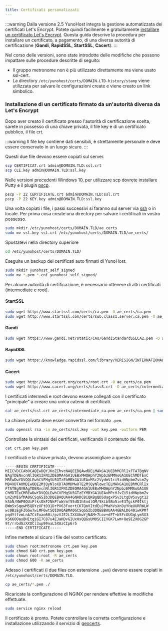```yaml
---
title: Certificati personalizzati
---
```


:::warning
Dalla versione 2.5 YunoHost integra la gestione automatizzata dei certificati Let's Encrypt. Potete quindi facilmente e gratuitamente  [installare un certificato Let's Encrypt](/admin/domains/certificate). Questa guida descrive la procedura per installare un certificato, a pagamento, di una diversa autorità di certificazione (**Gandi**, **RapidSSL**, **StartSSL**, **Cacert**).
:::

Nel corso delle versioni, sono state introdotte delle modifiche che possono impattare sulle procedure descritte di seguito:

- Il gruppo metronome non è più utilizzato direttamente ma viene usato ssl-cert.
- La directory `/etc/yunohost/certs/DOMAIN.LTD-history/stamp` viene utilizzata per salvare le configurazioni create e viene creato un link simbolico.

### Installazione di un certificato firmato da un'autorità diversa da Let's Encrypt

Dopo aver creato il certificato presso l'autorità di certificazione scelta, sarete in possesso di una chiave privata, il file key e di un certificato pubblico, il file crt.

:::warning
Il file key contiene dati sensibili, è strettamente personale e deve essere conservato in un luogo sicuro.
:::

Questi due file devono essere copiati sul server.

```bash
scp CERTIFICAT.crt admin@DOMAIN.TLD:ssl.crt
scp CLE.key admin@DOMAIN.TLD:ssl.key
```

Nelle versioni precedenti Windows 10, per utilizzare scp dovrete installare Putty e il plugin [pscp](http://the.earth.li/~sgtatham/putty/latest/x86/pscp.exe).

```bash
pscp -P 22 CERTIFICATE.crt admin@DOMAIN.TLD:ssl.crt
pscp -P 22 KEY.key admin@DOMAIN.TLD:ssl.key
```

Una volta copiati i file, i passi successivi si faranno sul server via [ssh](/admin/command_line) o in locale.
Per prima cosa create una directory per salvare i certificati in vostro possesso.

```bash
sudo mkdir /etc/yunohost/certs/DOMAIN.TLD/ae_certs
sudo mv ssl.key ssl.crt /etc/yunohost/certs/DOMAIN.TLD/ae_certs/
```

Spostatevi nella directory superiore

```bash
cd /etc/yunohost/certs/DOMAIN.TLD/
```

Eseguite un backup dei certificati auto firmati di YunoHost.

```bash
sudo mkdir yunohost_self_signed
sudo mv *.pem *.cnf yunohost_self_signed/
```

Per alcune autorità di certificazione, è necessario ottenere di altri certificati (intermediate e root).

#### StartSSL

```bash
sudo wget http://www.startssl.com/certs/ca.pem -O ae_certs/ca.pem
sudo wget http://www.startssl.com/certs/sub.class1.server.ca.pem -O ae_certs/intermediate_ca.pem
```

#### Gandi

```bash
sudo wget https://www.gandi.net/static/CAs/GandiStandardSSLCA2.pem -O ae_certs/intermediate_ca.pem
```

#### RapidSSL

```bash
sudo wget https://knowledge.rapidssl.com/library/VERISIGN/INTERNATIONAL_AFFILIATES/RapidSSL/AR1548/RapidSSLCABundle.txt -O ae_certs/intermediate_ca.pem
```

#### Cacert

```bash
sudo wget http://www.cacert.org/certs/root.crt -O ae_certs/ca.pem
sudo wget http://www.cacert.org/certs/class3.crt -O ae_certs/intermediate_ca.pem
```

I certificati intermedi e root devono essere collegati con il certificato "principale" a creare una unica catena di certificati.

```bash
cat ae_certs/ssl.crt ae_certs/intermediate_ca.pem ae_certs/ca.pem | sudo tee crt.pem
```

La chiave privata deve esser convertita nel formato `.pem`.

```bash
sudo openssl rsa -in ae_certs/ssl.key -out key.pem -outform PEM
```

Controllate la sintassi dei certificati, verificando il contenuto dei file.

```bash
cat crt.pem key.pem
```

I certificati e la chiave privata, devono assomigliare a questo:

```text
-----BEGIN CERTIFICATE-----
MIICVDCCAb0CAQEwDQYJKoZIhvcNAQEEBQAwdDELMAkGA1UEBhMCRlIxFTATBgNV
BAgTDENvcnNlIGR1IFN1ZDEQMA4GA1UEBxMHQWphY2NpbzEMMAoGA1UEChMDTExC
MREwDwYDVQQLEwhCVFMgSU5GTzEbMBkGA1UEAxMSc2VydmV1ci5idHNpbmZvLmZy
MB4XDTA0MDIwODE2MjQyNloXDTA0MDMwOTE2MjQyNlowcTELMAkGA1UEBhMCRlIx
FTATBgNVBAgTDENvcnNlIGR1IFN1ZDEQMA4GA1UEBxMHQWphY2NpbzEMMAoGA1UE
ChMDTExCMREwDwYDVQQLEwhCVFMgSU5GTzEYMBYGA1UEAxMPcHJvZi5idHNpbmZv
LmZyMIGfMA0GCSqGSIb3DQEBAQUAA4GNADCBiQKBgQDSUagxPSv3LtgDV5sygt12
kSbN/NWP0QUiPlksOkF2NkPfwW/mf55dD1hSndlOM/5kLbSBo5ieE3TgikF0Iktj
BWm5xSqewM5QDYzXFt031DrPX63Fvo+tCKTQoVItdEuJPMahVsXnDyYHeUURRWLW
wc0BzEgFZGGw7wiMF6wt5QIDAQABMA0GCSqGSIb3DQEBBAUAA4GBALD640iwKPMf
pqdYtfvmLnA7CiEuao60i/pzVJE2LIXXXbwYjNAM+7Lov+dFT+b5FcOUGqLymSG3
kSK6OOauBHItgiGI7C87u4EJaHDvGIUxHxQQGsUM0SCIIVGK7Lwm+8e9I2X0G2GP
9t/rrbdGzXXOCl3up99naL5XAzCIp6r5
-----END CERTIFICATE-----
```

Infine mettete al sicuro i file del vostro certificato.

```bash
sudo chown root:metronome crt.pem key.pem
sudo chmod 640 crt.pem key.pem
sudo chown root:root -R ae_certs
sudo chmod 600 -R ae_certs
```

Adesso i certificati (i due files con estensione `.pem`) devono essere copiati in `/etc/yunohost/certs/DOMAIN.TLD`.

```bash
cp ae_certs/*.pem ./
```

Ricaricate la configurazione di NGINX per rendere effettive le modifiche effettuate.

```bash
sudo service nginx reload
```

Il certificato è pronto. Potete controllare la corretta configurazione e installazione utilizzando il servizio di [geocerts](https://www.geocerts.com/ssl_checker).

